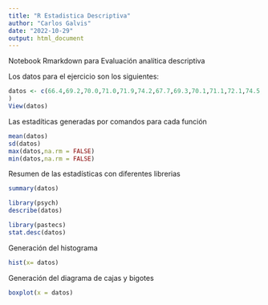 ---
title: "R Estadistica Descriptiva"
author: "Carlos Galvis"
date: "2022-10-29"
output: html_document
---

Notebook Rmarkdown para Evaluación analítica descriptiva


Los datos para el ejercicio son los siguientes:

```{r}
datos <- c(66.4,69.2,70.0,71.0,71.9,74.2,67.7,69.3,70.1,71.1,72.1,74.5,68.0,69.3,70.2,71.2,72.2,75.3,68.0,69.5,70.3,71.3,72.3,68.3,69.5,70.3,71.3,72.4,68.4,69.6,70.4,71.5,72.6,68.6,69.7,70.5,71.6,72.7,68.8,69.8,70.6,71.6,72.9,68.9,69.8,70.6,71.7,73.1,69.0,69.9,70.8,71.8,73.3,69.1,70.0,70.9,71.8,73.5
)
View(datos)
```


Las estadíticas generadas por comandos para cada función

```{r}

mean(datos)
sd(datos)
max(datos,na.rm = FALSE)
min(datos,na.rm = FALSE)

```

Resumen de las estadísticas con diferentes librerias

```{r}

summary(datos)

library(psych)
describe(datos)

library(pastecs)
stat.desc(datos) 

```

Generación del histograma

```{r}
hist(x= datos)
```

Generación del diagrama de cajas y bigotes

```{r}
boxplot(x = datos)
```
